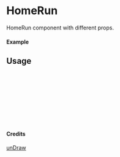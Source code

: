 
<Meta of={HomeRun} title="unDraw/HomeRun" />

# HomeRun

HomeRun component with different props.

#### Example

<Canvas of={HomeRun.Primary} />

## Usage

```ts
import { HomeRun } from "yadl-ui";

const Example = () => {
  return (
      <HomeRun />
  );
};

export default Example;
```

#### Credits
[unDraw](https://undraw.co/illustrations)
